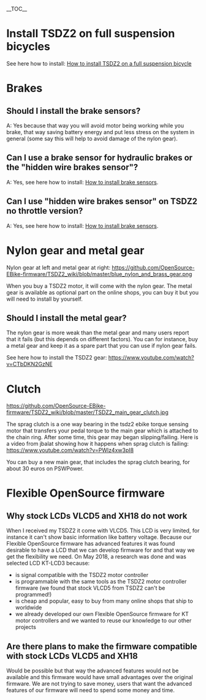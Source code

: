 __TOC__

= Install TSDZ2 on full suspension bicycles =

See here how to install: [[How to install TSDZ2 on a full suspension bicycle]]

= Brakes =

== Should I install the brake sensors? ==
A: Yes because that way you will avoid motor being working while you brake, that way saving battery energy and put less stress on the system in general (some say this will help to avoid damage of the nylon gear).

== Can I use a brake sensor for hydraulic brakes or the "hidden wire brakes sensor"? ==
A: Yes, see here how to install: [[How to install brake sensors]].

== Can I use "hidden wire brakes sensor" on TSDZ2 no throttle version? ==
A: Yes, see here how to install: [[How to install brake sensors]].

= Nylon gear and metal gear =
Nylon gear at left and metal gear at right:
[[https://github.com/OpenSource-EBike-firmware/TSDZ2_wiki/blob/master/blue_nylon_and_brass_gear.png]]

When you buy a TSDZ2 motor, it will come with the nylon gear. The metal gear is available as optional part on the online shops, you can buy it but you will need to install by yourself.

== Should I install the metal gear? ==
The nylon gear is more weak than the metal gear and many users report that it fails (but this depends on different factors). You can for instance, buy a metal gear and keep it as a spare part that you can use if nylon gear fails.

See here how to install the TSDZ2 gear: https://www.youtube.com/watch?v=CTbDKN2GzNE 

= Clutch =

[[https://github.com/OpenSource-EBike-firmware/TSDZ2_wiki/blob/master/TSDZ2_main_gear_clutch.jpg]]

The sprag clutch is a one way bearing in the tsdz2 ebike torque sensing motor that transfers your pedal torque to the main gear which is attached to the chain ring. After some time, this gear may began slipping/failing. Here is a video from jbalat showing how it happens when sprag clutch is failing: https://www.youtube.com/watch?v=PWlz4xw3pI8

You can buy a new main gear, that includes the sprag clutch bearing, for about 30 euros on PSWPower.








= Flexible OpenSource firmware =

== Why stock LCDs VLCD5 and XH18 do not work ==

When I received my TSDZ2 it come with VLCD5. This LCD is very limited, for instance it can't show basic information like battery voltage.
Because our Flexible OpenSource firmware has advanced features it was found desirable to have a LCD that we can develop firmware for and that way we get the flexibility we need. On May 2018, a research was done and was selected LCD KT-LCD3 because:
* is signal compatible with the TSDZ2 motor controller
* is programmable with the same tools as the TSDZ2 motor controller firmware (we found that stock VLCD5 from TSDZ2 can't be programmed!)
* is cheap and popular, easy to buy from many online shops that ship to worldwide
* we already developed our own Flexible OpenSource firmware for KT motor controllers and we wanted to reuse our knowledge to our other projects

== Are there plans to make the firmware compatible with stock LCDs VLCD5 and XH18 ==

Would be possible but that way the advanced features would not be available and this firmware would have small advantages over the original firmware. We are not trying to save money, users that want the advanced features of our firmware will need to spend some money and time.